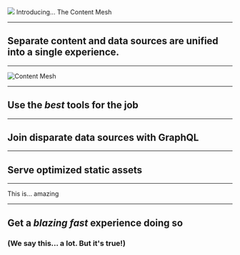 
<Image src="./images/content-mesh.jpg" darken={0.8}>
  <Fit>Introducing...</Fit>
  <Fit caps={true} color={colors.accent}>The Content Mesh</Fit>
</Image>

---

## Separate content and data sources are unified into a single experience.

---


![Content Mesh](images/content-mesh-labeled.png)

---

## Use the _best_ tools for the job

---

## Join disparate data sources with GraphQL

---

## Serve optimized static assets

---

<Fit>This is...</Fit>
<Fit caps={true} color={colors.accent}>amazing</Fit>

---

## Get a _blazing fast_ experience doing so

### (We say this... a lot. But it's true!)
